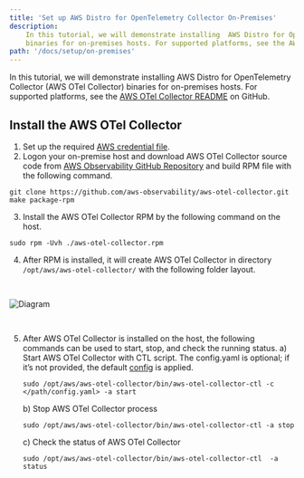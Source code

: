 ```yaml
---
title: 'Set up AWS Distro for OpenTelemetry Collector On-Premises'
description:
    In this tutorial, we will demonstrate installing  AWS Distro for OpenTelemetry Collector (AWS OTel Collector)
    binaries for on-premises hosts. For supported platforms, see the AWS OTel Collector README on GitHub.
path: '/docs/setup/on-premises'
---
```



In this tutorial, we will demonstrate installing  AWS Distro for OpenTelemetry Collector (AWS OTel Collector) binaries
for on-premises hosts. For supported platforms, see the [AWS OTel Collector README](https://github.com/aws-observability/aws-otel-collector) on GitHub.

<SectionSeparator />

## Install the AWS OTel Collector
1. Set up the required [AWS credential file](https://docs.aws.amazon.com/cli/latest/userguide/cli-configure-files.html).
2. Logon your on-premise host and download AWS OTel Collector source code
from [AWS Observability GitHub Repository](https://github.com/aws-observability/aws-otel-collector) and build RPM file with the following command.
```
git clone https://github.com/aws-observability/aws-otel-collector.git
make package-rpm
```
3. Install the AWS OTel Collector RPM by the following command on the host.
```
sudo rpm -Uvh ./aws-otel-collector.rpm
```
4. After RPM is installed, it will create  AWS OTel Collector in directory `/opt/aws/aws-otel-collector/` with the
following folder layout.
<img src={img14} alt="Diagram" style="margin: 30px 0;" />

5. After  AWS OTel Collector is installed on the host, the following commands can be used to start, stop, and check the running status.
    a) Start  AWS OTel Collector with CTL script. The config.yaml is optional; if it’s not provided, the default
    [config](https://github.com/mxiamxia/aws-opentelemetry-collector/blob/master/config.yaml) is applied.
    ```
    sudo /opt/aws/aws-otel-collector/bin/aws-otel-collector-ctl -c </path/config.yaml> -a start
    ```
    b) Stop  AWS OTel Collector process
    ```
    sudo /opt/aws/aws-otel-collector/bin/aws-otel-collector-ctl -a stop
    ```
    c) Check the status of  AWS OTel Collector
    ```
    sudo /opt/aws/aws-otel-collector/bin/aws-otel-collector-ctl  -a status
    ```

